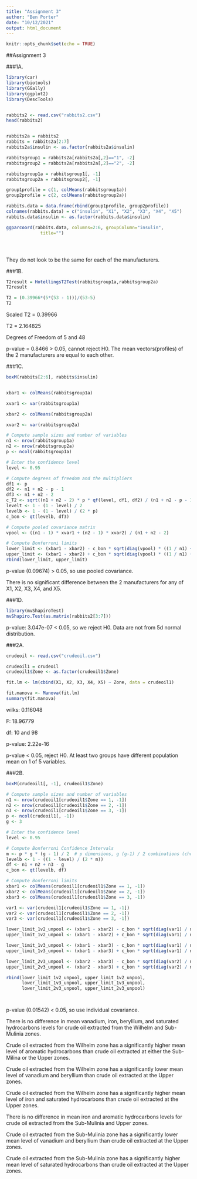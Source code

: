 ```yaml
---
title: "Assignment 3"
author: "Ben Porter"
date: "10/12/2021"
output: html_document
---
```


```r
knitr::opts_chunk$set(echo = TRUE)
```


##Assignment 3

###1A.
```r
library(car)
library(biotools)
library(GGally)
library(ggplot2)
library(DescTools)


rabbits2 <- read.csv("rabbits2.csv")
head(rabbits2)


rabbits2a = rabbits2
rabbits = rabbits2a[2:7]
rabbits2a$insulin <- as.factor(rabbits2a$insulin)

rabbitsgroup1 = rabbits2a[rabbits2a[,2]=="1", -2]
rabbitsgroup2 = rabbits2a[rabbits2a[,2]=="2", -2]

rabbitsgroup1a = rabbitsgroup1[, -1]
rabbitsgroup2a = rabbitsgroup2[, -1]

group1profile = c(1, colMeans(rabbitsgroup1a))
group2profile = c(2, colMeans(rabbitsgroup2a))

rabbits.data = data.frame(rbind(group1profile, group2profile))
colnames(rabbits.data) = c("insulin", "X1", "X2", "X3", "X4", "X5")
rabbits.data$insulin <- as.factor(rabbits.data$insulin)

ggparcoord(rabbits.data, columns=2:6, groupColumn="insulin", 
             title="")





```

They do not look to be the same for each of the manufacturers. 

###1B.
```r



T2result = HotellingsT2Test(rabbitsgroup1a,rabbitsgroup2a)
T2result

T2 = (0.39966*(5*(53 - 1)))/(53-5)
T2
```

Scaled T2 = 0.39966

T2 = 2.164825

Degrees of Freedom of 5 and 48

p-value = 0.8466 > 0.05, cannot reject H0. The mean vectors(profiles) of the 2 manufacturers are equal to each other.


###1C.
```r
boxM(rabbits[2:6], rabbits$insulin)


xbar1 <- colMeans(rabbitsgroup1a)

xvar1 <- var(rabbitsgroup1a)

xbar2 <- colMeans(rabbitsgroup2a)

xvar2 <- var(rabbitsgroup2a)

# Compute sample sizes and number of variables
n1 <- nrow(rabbitsgroup1a)
n2 <- nrow(rabbitsgroup2a)
p <- ncol(rabbitsgroup1a)

# Enter the confidence level
level <- 0.95

# Compute degrees of freedom and the multipliers
df1 <- p
df2 <- n1 + n2 - p - 1
df3 <- n1 + n2 - 2
c_T2 <- sqrt((n1 + n2 - 2) * p * qf(level, df1, df2) / (n1 + n2 - p - 1))
levelt <- 1 - (1 - level) / 2
levelb <- 1 - (1 - level) / (2 * p)
c_bon <- qt(levelb, df3)

# Compute pooled covariance matrix 
vpool <- ((n1 - 1) * xvar1 + (n2 - 1) * xvar2) / (n1 + n2 - 2)

# Compute Bonferroni limits
lower_limit <- (xbar1 - xbar2) - c_bon * sqrt(diag(vpool) * ((1 / n1) + (1 / n2)))
upper_limit <- (xbar1 - xbar2) + c_bon * sqrt(diag(vpool) * ((1 / n1) + (1 / n2)))
rbind(lower_limit, upper_limit)
```

p-value (0.09674) > 0.05, so use pooled covariance.

There is no significant difference between the 2 manufacturers for any of X1, X2, X3, X4, and X5.

###1D.
```r
library(mvShapiroTest)
mvShapiro.Test(as.matrix(rabbits2[3:7]))

```

p-value: 3.047e-07 < 0.05, so we reject H0. Data are not from 5d normal distribution.


###2A.

```r
crudeoil <- read.csv("crudeoil.csv")

crudeoil1 = crudeoil
crudeoil1$Zone <- as.factor(crudeoil1$Zone)

fit.lm <- lm(cbind(X1, X2, X3, X4, X5) ~ Zone, data = crudeoil1)

fit.manova <- Manova(fit.lm)
summary(fit.manova)

```

wilks: 0.116048

F: 18.96779

df: 10 and 98

p-value: 2.22e-16

p-value < 0.05, reject H0. At least two groups have different population mean on 1 of 5 variables.


###2B.
```r
boxM(crudeoil1[, -1], crudeoil1$Zone)

# Compute sample sizes and number of variables
n1 <- nrow(crudeoil1[crudeoil1$Zone == 1, -1])
n2 <- nrow(crudeoil1[crudeoil1$Zone == 2, -1])
n3 <- nrow(crudeoil1[crudeoil1$Zone == 3, -1])
p <- ncol(crudeoil1[, -1])
g <- 3

# Enter the confidence level
level <- 0.95

# Compute Bonferroni Confidence Intervals
m <- p * g * (g - 1) / 2  # p dimensions, g (g-1) / 2 combinations (choose 2 out of g)
levelb <- 1 - ((1 - level) / (2 * m))
df <- n1 + n2 + n3 - g
c_bon <- qt(levelb, df)

# Compute Bonferroni limits
xbar1 <- colMeans(crudeoil1[crudeoil1$Zone == 1, -1])
xbar2 <- colMeans(crudeoil1[crudeoil1$Zone == 2, -1])
xbar3 <- colMeans(crudeoil1[crudeoil1$Zone == 3, -1])

var1 <- var(crudeoil1[crudeoil1$Zone == 1, -1])
var2 <- var(crudeoil1[crudeoil1$Zone == 2, -1])
var3 <- var(crudeoil1[crudeoil1$Zone == 3, -1])

lower_limit_1v2_unpool <- (xbar1 - xbar2) - c_bon * sqrt(diag(var1) / n1 + diag(var2) / n2)
upper_limit_1v2_unpool <- (xbar1 - xbar2) + c_bon * sqrt(diag(var1) / n1 + diag(var2) / n2)

lower_limit_1v3_unpool <- (xbar1 - xbar3) - c_bon * sqrt(diag(var1) / n1 + diag(var3) / n3)
upper_limit_1v3_unpool <- (xbar1 - xbar3) + c_bon * sqrt(diag(var1) / n1 + diag(var3) / n3)

lower_limit_2v3_unpool <- (xbar2 - xbar3) - c_bon * sqrt(diag(var2) / n2 + diag(var3) / n3)
upper_limit_2v3_unpool <- (xbar2 - xbar3) + c_bon * sqrt(diag(var2) / n2 + diag(var3) / n3)

rbind(lower_limit_1v2_unpool, upper_limit_1v2_unpool,
      lower_limit_1v3_unpool, upper_limit_1v3_unpool,
      lower_limit_2v3_unpool, upper_limit_2v3_unpool)




```

p-value (0.01542) < 0.05, so use individual covariance.

There is no difference in mean vanadium, iron, beryllium, and saturated hydrocarbons levels for crude oil extracted from the Wilhelm and Sub-Mulinia zones.

Crude oil extracted from the Wilhelm zone has a significantly higher mean level of aromatic hydrocarbons than crude oil extracted at either the Sub-Milina or the Upper zones. 

Crude oil extracted from the Wilhelm zone has a significantly lower mean level of vanadium and beryllium than crude oil extracted at the Upper zones.

Crude oil extracted from the Wilhelm zone has a significantly higher mean level of iron and saturated hydrocarbons than crude oil extracted at the Upper zones. 

There is no difference in mean iron and aromatic hydrocarbons levels for crude oil extracted from the Sub-Mulinia and Upper zones.

Crude oil extracted from the Sub-Mulinia zone has a significantly lower mean level of vanadium and beryllium than crude oil extracted at the Upper zones.

Crude oil extracted from the Sub-Mulinia zone has a significantly higher mean level of saturated hydrocarbons than crude oil extracted at the Upper zones. 






